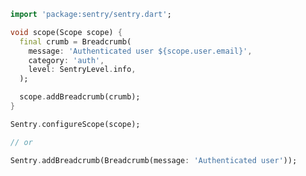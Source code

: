 ```dart
  import 'package:sentry/sentry.dart';

  void scope(Scope scope) {
    final crumb = Breadcrumb(
      message: 'Authenticated user ${scope.user.email}',
      category: 'auth',
      level: SentryLevel.info,
    );

    scope.addBreadcrumb(crumb);
  }

  Sentry.configureScope(scope);

  // or

  Sentry.addBreadcrumb(Breadcrumb(message: 'Authenticated user'));
```
